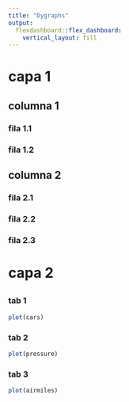 ```yaml
---
title: "Dygraphs"
output: 
  flexdashboard::flex_dashboard:
    vertical_layout: fill
---
```


# capa 1

## columna 1
### fila 1.1 {data-width=3}
### fila 1.2 {data-width=6}

## columna 2
### fila 2.1
### fila 2.2
### fila 2.3

# capa 2 

## {.tabset .tabset-fade}

### tab 1
```r
plot(cars)
```

### tab 2
```r
plot(pressure)
```

### tab 3
```r
plot(airmiles)
```



